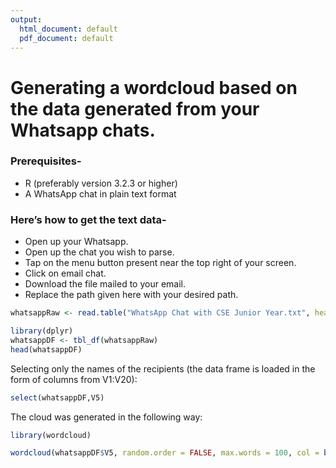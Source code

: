 ```yaml
---
output:
  html_document: default
  pdf_document: default
---
```

# Generating a wordcloud based on the data generated from your Whatsapp chats.

### Prerequisites-
- R (preferably version 3.2.3 or higher)
- A WhatsApp chat in plain text format

### Here's how to get the text data-

- Open up your Whatsapp.
- Open up the chat you wish to parse.
- Tap on the menu button present near the top right of your screen.
- Click on email chat.
- Download the file mailed to your email.
- Replace the path given here with your desired path.

```r
whatsappRaw <- read.table("WhatsApp Chat with CSE Junior Year.txt", header=FALSE,fill = TRUE)
```


```r
library(dplyr)
whatsappDF <- tbl_df(whatsappRaw)
head(whatsappDF) 
```

Selecting only the names of the recipients (the data frame is loaded in the form of columns from V1:V20):
```r
select(whatsappDF,V5)
```

The cloud was generated in the following way:
```r
library(wordcloud)
```
```r
wordcloud(whatsappDF$V5, random.order = FALSE, max.words = 100, col = brewer.pal(7,"Accent"))
```


